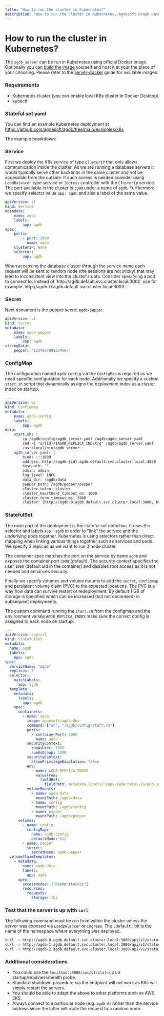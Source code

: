 ```yaml
---
title: "How to run the cluster in Kubernetes?"
description: "How to run the cluster in Kubernetes, Agnesoft Graph Database"
---
```



# How to run the cluster in Kubernetes?

The `agdb_server` can be run in Kubernetes using official Docker image. Optionally you can [build the image](https://github.com/agnesoft/agdb/blob/main/agdb_server/containerfile) yourself and host it at your the place of your choosing. Please refer to the [server-docker](/docs/guides/how-to-run-server/server-docker) guide for available images.

### Requirements

-   Kubernetes cluster (you can enable local K8s cluster in Docker Desktop)
-   kubectl

### Stateful set yaml

You can find an example Kubernetes deployment at https://github.com/agnesoft/agdb/tree/main/examples/k8s

The example breakdown:

<Steps>

### Service

First we deploy the K8s service of type `ClusterIP` that only allows communication inside the cluster. As we are running a database servers it would typically serve other backends in the same cluster and not be accessible from the outside. If such access is needed consider using `LoadBalancer` type service or `Ingress` controller with the `ClusterIp` service. The port available in the cluster is `3000` under a name of `agdb`. Furthermore we specify selector value `app: agdb` and also a label of the same value.

```yaml
apiVersion: v1
kind: Service
metadata:
    name: agdb
    labels:
        app: agdb
spec:
    ports:
        - port: 3000
          name: agdb
    clusterIP: None
    selector:
        app: agdb
```

<Callout type="warning">
    When accessing the database cluster through the service name each request
    will be sent to random node (the sessions are not sticky) that may lead to
    inconsistent view into the cluster's data. Consider specifying a pod to
    connect to. Instead of `http://agdb.default.svc.cluster.local:3000` use for
    example `http://agdb-0.agdb.default.svc.cluster.local:3000`.
</Callout>

### Secret

Next document is the pepper secret `agdb-pepper`.

```yaml
apiVersion: v1
kind: Secret
metadata:
    name: agdb-pepper
    labels:
        app: agdb
stringData:
    pepper: "1234567891234567"
```

### ConfigMap

The configuration named `agdb-config` via the `ConfigMap` is required as we need specific configuration for each node. Additionally we specify a custom `start.sh` script that dynamically assigns the deployment index as a cluster index on startup.

```yaml
---
apiVersion: v1
kind: ConfigMap
metadata:
    name: agdb-config
    labels:
        app: agdb
data:
    start.sh: |
        cp /agdb/config/agdb_server.yaml /agdb/agdb_server.yaml
        sed -i "s/{id}/$AGDB_REPLICA_INDEX/g" /agdb/agdb_server.yaml
        /usr/local/bin/agdb_server
    agdb_server.yaml: |
        bind: :::3000
        address: http://agdb-{id}.agdb.default.svc.cluster.local:3000
        basepath: ""
        admin: admin
        log_level: INFO
        data_dir: /agdb/data
        pepper_path: /agdb/pepper/pepper
        cluster_token: cluster
        cluster_heartbeat_timeout_ms: 1000
        cluster_term_timeout_ms: 3000
        cluster: [http://agdb-0.agdb.default.svc.cluster.local:3000, http://agdb-1.agdb.default.svc.cluster.local:3000, http://agdb-2.agdb.default.svc.cluster.local:3000]
```

### StatefulSet

The main part of the deployment is the stateful set definition. It uses the selector and labels `app: agdb` in order to "link" the service and the underlying pods together. Kubernetes is using selectors rather than direct mapping when linking various things together such as services and pods. We specify 3 replicas as we want to run 3 node cluster.

The container spec matches the port on the service by name `agdb` and exposes the container port `3000` (default). The security context specifies the user `1000` (default uid in the container) and disables root access as it is not needed and enhances security.

Finally we specify volumes and volume mounts to add the `secret`, `configmap` and persistent volume claim (PVC) to the expected locations. The PVC is a way how data can survive restart or redeployment. By default 1 GB of storage is specified which can be increased (but not decreased) in subsequent deployments.

The custom command running the `start.sh` from the configmap and the environment variale `AGDB_REPLICA_INDEX` make sure the correct config is assigned to each node on startup.

```yaml
---
apiVersion: apps/v1
kind: StatefulSet
metadata:
  name: agdb
  labels:
    app: agdb
spec:
  serviceName: "agdb"
  replicas: 3
  selector:
    matchLabels:
      app: agdb
  template:
    metadata:
      labels:
        app: agdb
    spec:
      containers:
        - name: agdb
          image: agnesoft/agdb:dev
          command: ["sh", "/agdb/config/start.sh"]
          ports:
            - containerPort: 3000
              name: agdb
          securityContext:
            runAsUser: 1000
            runAsGroup: 1000
          securityContext:
            allowPrivilegeEscalation: false
          env:
            - name: AGDB_REPLICA_INDEX
              valueFrom:
                fieldRef:
                  fieldPath: metadata.labels['apps.kubernetes.io/pod-index']
          volumeMounts:
            - name: agdb-data
              mountPath: /agdb/data
            - name: config
              mountPath: /agdb/config
            - name: pepper
              mountPath: /agdb/pepper
      volumes:
        - name: config
          configMap:
            name: agdb-config
            defaultMode: 511
        - name: pepper
          secret:
            secretName: agdb-pepper
  volumeClaimTemplates:
    - metadata:
        name: agdb-data
        labels:
          app: agdb
      spec:
        accessModes: ["ReadWriteOnce"]
        resources:
          requests:
            storage: 1Gi

```

### Test that the server is up with `curl`

The following command must be run from within the cluster unless the server was exposed via `LoadBalancer` or `Ingress`. The `.default.` bit is the name of the namespace where everything was deployed.

```bash
curl -v http://agdb-0.agdb.default.svc.cluster.local:3000/api/v1/status # should return 200 OK
curl -v http://agdb-1.agdb.default.svc.cluster.local:3000/api/v1/status # should return 200 OK
curl -v http://agdb-2.agdb.default.svc.cluster.local:3000/api/v1/status # should return 200 OK
```

### Additional considerations

-   You could use the `localhost:3000/api/v1/status` as a startup/readiness/health probe.
-   Standard shutdown procedure via the endpoint will not work as K8s will simply restart the servers.
-   You should be able to adapt the above to other platforms such as AWS EKS.
-   Always connect to a particular node (e.g. `agdb-0`) rather than the service address since the latter will route the request to a random node.

</Steps>
